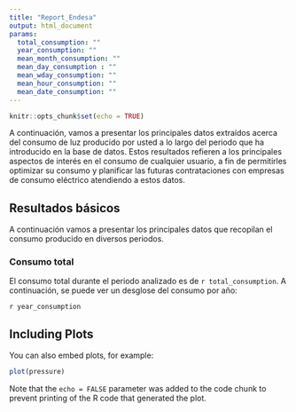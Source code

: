 ```yaml
---
title: "Report_Endesa"
output: html_document
params:
  total_consumption: ""
  year_consumption: ""
  mean_month_consumption: ""
  mean_day_consumption : ""
  mean_wday_consumption: ""
  mean_hour_consumption: ""
  mean_date_consumption: ""
---
```


```r
knitr::opts_chunk$set(echo = TRUE)
```

A continuación, vamos a presentar los principales datos extraídos acerca del consumo de luz producido por usted a lo largo del periodo que ha introducido en la base de datos. Estos resultados refieren a los principales aspectos de interés en el consumo de cualquier usuario, a fin de permitirles optimizar su consumo y planificar las futuras contrataciones con empresas de consumo eléctrico atendiendo a estos datos.

## Resultados básicos

A continuación vamos a presentar los principales datos que recopilan el consumo producido en diversos periodos.

### Consumo total

El consumo total durante el periodo analizado es de `r total_consumption`. A continuación, se puede ver un desglose del consumo por año:

`r year_consumption`

## Including Plots

You can also embed plots, for example:

```r
plot(pressure)
```

Note that the `echo = FALSE` parameter was added to the code chunk to prevent printing of the R code that generated the plot.
